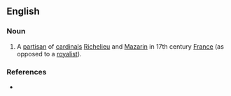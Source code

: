 ==English==

===Noun===
{{en-noun}}

# A [[partisan]] of [[cardinals]] [[w:Armand Jean du Plessis, Cardinal Richelieu|Richelieu]] and [[w:Jules Cardinal Mazarin|Mazarin]] in 17th century [[France]] (as opposed to a [[royalist]]).

===References===
* {{R:Nuttall|cardinalist|c}}